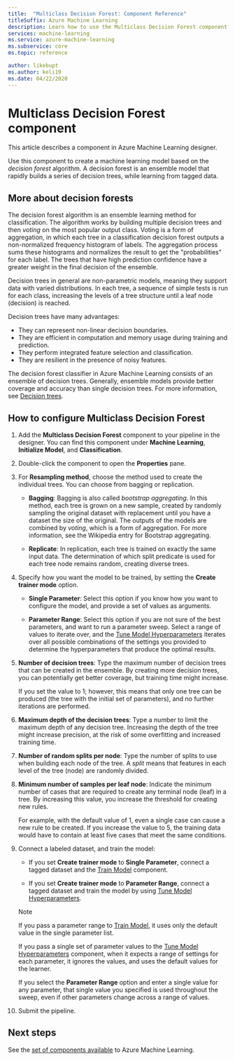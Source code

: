 ```yaml
---
title:  "Multiclass Decision Forest: Component Reference"
titleSuffix: Azure Machine Learning
description: Learn how to use the Multiclass Decision Forest component in Azure Machine Learning to create a machine learning model based on the *decision forest* algorithm. 
services: machine-learning
ms.service: azure-machine-learning
ms.subservice: core
ms.topic: reference

author: likebupt
ms.author: keli19
ms.date: 04/22/2020
---
```

# Multiclass Decision Forest component

This article describes a component in Azure Machine Learning designer.

Use this component to create a machine learning model based on the *decision forest* algorithm. A decision forest is an ensemble model that rapidly builds a series of decision trees, while learning from tagged data.

## More about decision forests

The decision forest algorithm is an ensemble learning method for classification. The algorithm works by building multiple decision trees and then *voting* on the most popular output class. Voting is a form of aggregation, in which each tree in a classification decision forest outputs a non-normalized frequency histogram of labels. The aggregation process sums these histograms and normalizes the result to get the "probabilities" for each label. The trees that have high prediction confidence have a greater weight in the final decision of the ensemble.

Decision trees in general are non-parametric models, meaning they support data with varied distributions. In each tree, a sequence of simple tests is run for each class, increasing the levels of a tree structure until a leaf node (decision) is reached.

Decision trees have many advantages:

+ They can represent non-linear decision boundaries.
+ They are efficient in computation and memory usage during training and prediction.
+ They perform integrated feature selection and classification.
+ They are resilient in the presence of noisy features.

The decision forest classifier in Azure Machine Learning consists of an ensemble of decision trees. Generally, ensemble models provide better coverage and accuracy than single decision trees. For more information, see [Decision trees](https://go.microsoft.com/fwlink/?LinkId=403677).

## How to configure Multiclass Decision Forest

1. Add the **Multiclass Decision Forest** component to your pipeline in the designer. You can find this component under **Machine Learning**, **Initialize Model**, and **Classification**.

2. Double-click the component to open the **Properties** pane.

3. For **Resampling method**, choose the method used to create the individual trees.  You can choose from bagging or replication.

    + **Bagging**: Bagging is also called *bootstrap aggregating*. In this method, each tree is grown on a new sample, created by randomly sampling the original dataset with replacement until you have a dataset the size of the original. The outputs of the models are combined by *voting*, which is a form of aggregation. For more information, see the Wikipedia entry for Bootstrap aggregating.

    + **Replicate**: In replication, each tree is trained on exactly the same input data. The determination of which split predicate is used for each tree node remains random, creating diverse trees.

   

4. Specify how you want the model to be trained, by setting the **Create trainer mode** option.

    + **Single Parameter**: Select this option if you know how you want to configure the model, and provide a set of values as arguments.

    + **Parameter Range**: Select this option if you are not sure of the best parameters, and want to run a parameter sweep. Select a range of values to iterate over, and the [Tune Model Hyperparameters](tune-model-hyperparameters.md) iterates over all possible combinations of the settings you provided to determine the hyperparameters that produce the optimal results.   

5. **Number of decision trees**: Type the maximum number of decision trees that can be created in the ensemble. By creating more decision trees, you can potentially get better coverage, but training time might increase.

    If you set the value to 1; however, this means that only one tree can be produced (the tree with the initial set of parameters), and no further iterations are performed.

6. **Maximum depth of the decision trees**: Type a number to limit the maximum depth of any decision tree. Increasing the depth of the tree might increase precision, at the risk of some overfitting and increased training time.

7. **Number of random splits per node**: Type the number of splits to use when building each node of the tree. A *split* means that features in each level of the tree (node) are randomly divided.

8. **Minimum number of samples per leaf node**: Indicate the minimum number of cases that are required to create any terminal node (leaf) in a tree. By increasing this value, you increase the threshold for creating new rules.

    For example, with the default value of 1, even a single case can cause a new rule to be created. If you increase the value to 5, the training data would have to contain at least five cases that meet the same conditions.



10. Connect a labeled dataset, and train the model:

    + If you set **Create trainer mode** to **Single Parameter**, connect a tagged dataset and the [Train Model](train-model.md) component.  
  
    + If you set **Create trainer mode** to **Parameter Range**, connect a tagged dataset and train the model by using [Tune Model Hyperparameters](tune-model-hyperparameters.md).  
  
    > [!NOTE]
    > 
    > If you pass a parameter range to [Train Model](train-model.md), it uses only the default value in the single parameter list.  
    > 
    > If you pass a single set of parameter values to the [Tune Model Hyperparameters](tune-model-hyperparameters.md) component, when it expects a range of settings for each parameter, it ignores the values, and uses the default values for the learner.  
    > 
    > If you select the **Parameter Range** option and enter a single value for any parameter, that single value you specified is used throughout the sweep, even if other parameters change across a range of values.

11. Submit the pipeline.



## Next steps

See the [set of components available](component-reference.md) to Azure Machine Learning. 